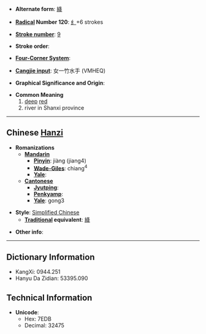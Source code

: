 * '''Alternate form''': [[絳]]

* '''[[Wiktionary:Chinese radical index| Radical]] Number 120''': [[Wiktionary:Chinese radical index 纟|纟]]+6 strokes

* '''[[Wiktionary:Chinese total strokes index|Stroke number]]''': [[Wiktionary:Chinese total strokes index 9|9]]

* '''Stroke order''': 

* '''[[Wiktionary:Chinese four corner index|Four-Corner System]]''': 

* '''[[Wiktionary:Chinese Cangjie index|Cangjie input]]''': 女一竹水手 (VMHEQ)

* '''Graphical Significance and Origin''': 

* '''Common Meaning'''
*#[[deep]] [[red]]
*# river in Shanxi province

----

== Chinese [[Hanzi]] ==

* '''Romanizations'''
** '''[[Mandarin]]'''
*** '''[[Pinyin]]''': jiàng (jiang4)
*** '''[[Wade-Giles]]''': chiang<sup>4</sup>
*** '''[[Yale]]''': 
** '''[[Cantonese]]'''
*** '''[[Jyutping]]''':
*** '''[[Penkyamp]]''': 
*** '''[[Yale]]''': gong3

* '''Style''': [[Simplified Chinese]] 
** '''[[Traditional Chinese|Traditional]] equivalent''': [[絳]]

* '''Other info''': 

----

== Dictionary Information ==

* KangXi: 0944.251
* Hanyu Da Zidian: 53395.090

== Technical Information ==

* '''Unicode''':
** Hex: 7EDB
** Decimal: 32475